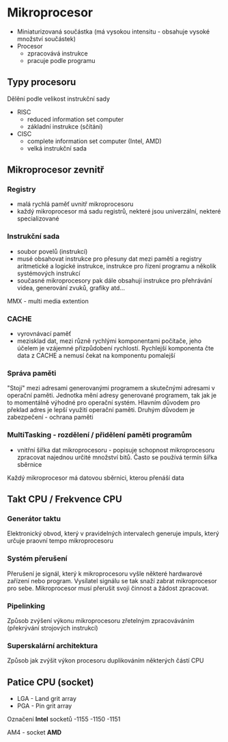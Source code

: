 # Mikroprocesor

- Miniaturizovaná součástka (má vysokou intensitu - obsahuje vysoké množství součástek)
- Procesor
    - zpracovává instrukce
    - pracuje podle programu

## Typy procesoru

Dělění podle velikost instrukční sady
- RISC
    - reduced information set computer
    - základní instrukce (sčítání)
- CISC
    - complete information set computer (Intel, AMD)
    - velká instrukční sada

## Mikroprocesor zevnitř

### Registry
- malá rychlá paměť uvnitř mikroprocesoru
- každý mikroprocesor má sadu registrů, nekteré jsou univerzální, nekteré specializované

### Instrukční sada
- soubor povelů (instrukcí)
- musé obsahovat instrukce pro přesuny dat mezi pamětí a registry aritmetické a logické instrukce, instrukce pro řízení programu a několik systémových instrukcí
- současné mikroprocesory pak dále obsahují instrukce pro přehrávání videa, generování zvuků, grafiky atd...


MMX - multi media extention


### CACHE 
- vyrovnávací paměť
- mezisklad dat, mezi různě rychlými komponentami počítače, jeho účelem je vzájemné přizpůdobení rychlostí. Rychlejší komponenta čte data z CACHE a nemusí čekat na komponentu pomalejší


### Správa paměti
"Stojí" mezi adresami generovanými programem a skutečnými adresami v operační paměti. Jednotka mění adresy generované programem, tak jak je to momentálně výhodné pro operační systém. Hlavním důvodem pro překlad adres je lepší využití operační paměti. Druhým důvodem je zabezpečení - ochrana paměti


### MultiTasking - rozdělení / přidělení paměti programům
- vnitřní šířka dat mikroprocesoru - popisuje schopnost mikroprocesoru zpracovat najednou určité množství bitů. Často se používá termín šířka sběrnice

Každý mikroprocesor má datovou sběrnici, kterou přenáší data


## Takt CPU / Frekvence CPU

### Generátor taktu
Elektronický obvod, který v pravidelných intervalech generuje impuls, který určuje praovní tempo mikroprocesoru

### Systém přerušení
Přerušení je signál, který k mikroprocesoru vyšle některé hardwarové zařízení nebo program. Vysílatel signálu se tak snaží zabrat mikroprocesor pro sebe. Mikroprocesor musí přerušit svoji činnost a žádost zpracovat.

### Pipelinking
Způsob zvýšení výkonu mikroprocesoru zřetelným zpracováváním (překrývání strojových instrukcí)

### Superskalární architektura
Způsob jak zvýšit výkon procesoru duplikováním některých částí CPU

## Patice CPU (socket)
- LGA - Land grit array
- PGA - Pin grit array


Označení **Intel** socketů
-1155
-1150
-1151


AM4 - socket **AMD**